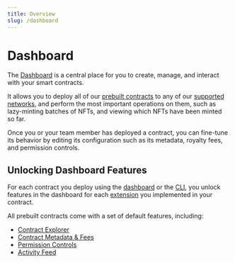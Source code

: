 ```yaml
---
title: Overview
slug: /dashboard
---
```


# Dashboard

The [Dashboard](https://thirdweb.com/dashboard) is a central place for you to create, manage, and interact with your smart contracts.

It allows you to deploy all of our [prebuilt contracts](/pre-built-contracts) to any of our [supported networks](https://blog.thirdweb.com/guides/which-network-should-you-use),
and perform the most important operations on them, such as lazy-minting batches of NFTs, and viewing which NFTs have been minted so far.

Once you or your team member has deployed a contract, you can fine-tune its behavior
by editing its configuration such as its metadata, royalty fees, and permission controls.

## Unlocking Dashboard Features

For each contract you deploy using the [dashboard](https://thirdweb.com/dashboard) or the [CLI](/cli),
you unlock features in the dashboard for each [extension](/contract-kit/features) you implemented in your contract.

All prebuilt contracts come with a set of default features, including:

- [Contract Explorer](/dashboard/view-and-interact-with-contracts)
- [Contract Metadata & Fees](/dashboard/contract-settings)
- [Permission Controls](/dashboard/permission-controls)
- [Activity Feed](/dashboard/activity-feed)

